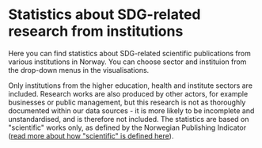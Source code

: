 
# Statistics about SDG-related research from institutions

Here you can find statistics about SDG-related scientific publications from various institutions in Norway. 
You can choose sector and instituion from the drop-down menus in the visualisations. 

Only institutions from the higher education, health and institute sectors are included. Research works are also produced by other actors, for example
businesses or public management, but this research is not as thoroughly documented within our data sources - it is more likely to be incomplete and unstandardised,
and is therefore not included. The statistics are based on "scientific" works only, as defined by the Norwegian Publishing Indicator 
([read more about how "scientific" is defined here](/en/hjelp/sokehjelp#scientific-nvi)).

<Tableau 
  hostUrl='https://rapport-dv.uhad.no/t/DUCT/views/SDG_statistics_2023-11/DBantallinstNO' 
  height='680'
  toolbar='bottom'
/>